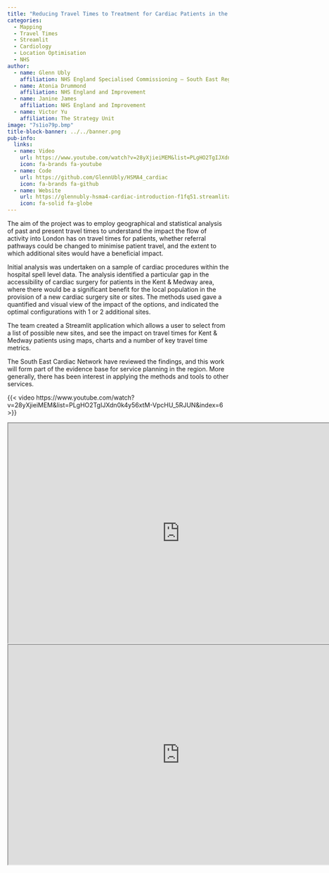```yaml
---
title: "Reducing Travel Times to Treatment for Cardiac Patients in the South East of England"
categories:
  - Mapping
  - Travel Times
  - Streamlit
  - Cardiology
  - Location Optimisation
  - NHS
author:
  - name: Glenn Ubly
    affiliation: NHS England Specialised Commissioning – South East Region
  - name: Atonia Drummond
    affiliation: NHS England and Improvement
  - name: Janine James
    affiliation: NHS England and Improvement
  - name: Victor Yu
    affiliation: The Strategy Unit
image: "7s1io79p.bmp"
title-block-banner: ../../banner.png
pub-info:
  links:
  - name: Video
    url: https://www.youtube.com/watch?v=28yXjieiMEM&list=PLgHO2TgIJXdn0k4y56xtM-VpcHU_5RJUN&index=6
    icon: fa-brands fa-youtube
  - name: Code
    url: https://github.com/GlennUbly/HSMA4_cardiac
    icon: fa-brands fa-github
  - name: Website
    url: https://glennubly-hsma4-cardiac-introduction-f1fq51.streamlitapp.com/
    icon: fa-solid fa-globe
---
```


The aim of the project was to employ geographical and statistical analysis of past and present travel times to understand the impact the flow of activity into London has on travel times for patients, whether referral pathways could be changed to minimise patient travel, and the extent to which additional sites would have a beneficial impact.

Initial analysis was undertaken on a sample of cardiac procedures within the hospital spell level data. The analysis identified a particular gap in the accessibility of cardiac surgery for patients in the Kent & Medway area, where there would be a significant benefit for the local population in the provision of a new cardiac surgery site or sites. The methods used gave a quantified and visual view of the impact of the options, and indicated the optimal configurations with 1 or 2 additional sites.

The team created a Streamlit application which allows a user to select from a list of possible new sites, and see the impact on travel times for Kent & Medway patients using maps, charts and a number of key travel time metrics.

The South East Cardiac Network have reviewed the findings, and this work will form part of the evidence base for service planning in the region. More generally, there has been interest in applying the methods and tools to other services.

{{< video https://www.youtube.com/watch?v=28yXjieiMEM&list=PLgHO2TgIJXdn0k4y56xtM-VpcHU_5RJUN&index=6 >}}

```{=html}
<iframe width="780" height="500" src="https://glennubly-hsma4-cardiac-introduction-f1fq51.streamlitapp.com/" title="App"></iframe>
```

```{=html}
<iframe width="780" height="500" src="https://github.com/GlennUbly/HSMA4_cardiac" title="Code"></iframe>
```

